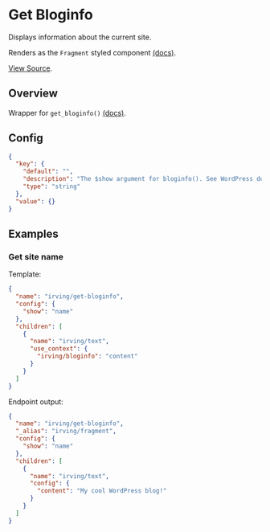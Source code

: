 <Meta title="WordPress Components|Get Bloginfo" />

# Get Bloginfo
Displays information about the current site.

Renders as the `Fragment` styled component [(docs)](?path=/docs/styled-components-fragment--basic-eample).

[View Source](https://github.com/alleyinteractive/wp-irving/tree/main/inc/components/components/get-bloginfo).

## Overview
Wrapper for `get_bloginfo()` [(docs)](https://developer.wordpress.org/reference/functions/get_bloginfo/).

## Config
```json
{
  "key": {
    "default": "",
    "description": "The $show argument for bloginfo(). See WordPress docs for all options.",
    "type": "string"
  },
  "value": {}
}
```

## Examples

### Get site name
Template:
```json
{
  "name": "irving/get-bloginfo",
  "config": {
    "show": "name"
  },
  "children": [
    {
      "name": "irving/text",
      "use_context": {
        "irving/bloginfo": "content"
      }
    }
  ]
}
```

Endpoint output:
```json
{
  "name": "irving/get-bloginfo",
  "_alias": "irving/fragment",
  "config": {
    "show": "name"
  },
  "children": [
    {
      "name": "irving/text",
      "config": {
        "content": "My cool WordPress blog!"
      }
    }
  ]
}
```